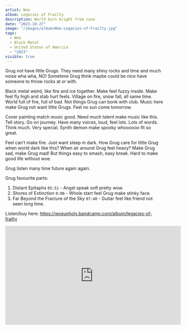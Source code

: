 ```yaml
---
artist: Woe
album: Legacies of Frailty
description: World burn bright from cave
date: "2023-10-27"
image: "/images/album/Woe-Legacies-of-Frailty.jpg"
tags:
  - Woe
  - Black Metal
  - United States of America
  - "2023"
visible: true
---
```


Grug not have little Grugs. They need many shiny rocks and time and much noise wha wha, NO! Sometime Grug think maybe could be nice have someone to throw rocks at or with.

Black metal weird, like fire and ice together. Make feel fuzzy inside. Make feel fly high and stab hurt feels. Village on fire, snow fall, all same time. World full of fire, full of bad. Not things Grug can bonk with club. Music here make Grug not want little Grugs. Feel no sun come tomorrow.

Cover painting match music good. Need much talent make music like this. Tell story. Go on journey. Have many voices, loud, feel lots. Lots of words. Think much. Very special. Synth demon make spooky whoooooo fit so great.

Feel can’t make fire. Just want sleep in dark. How Grug care for little Grug when world dark like this? When air around Grug feel heavy? Make Grug sad, make Grug mad! But things easy to smash, easy break. Hard to make good life without woe.

Grug listen many time future again again.

Grug favourite parts:

1. Distant Epitaphs `05:51` - Angel speak soft pretty wow.
2. Shores of Extinction `0:00` - Whole start feel Grug make stinky face.
3. Far Beyond the Fracture of the Sky `07:40` - Guitar feel like friend not seen long time.

Listen/buy here: https://woeunholy.bandcamp.com/album/legacies-of-frailty

<iframe
  width="560"
  height="315"
  src="https://www.youtube-nocookie.com/embed/H45uCPrUrpk?si=3XG6l_NnC3FmWexJ"
  title="YouTube video player"
  frameborder="0"
  allow="accelerometer; autoplay; clipboard-write; encrypted-media; gyroscope; picture-in-picture; web-share"
  allowfullscreen></iframe>
